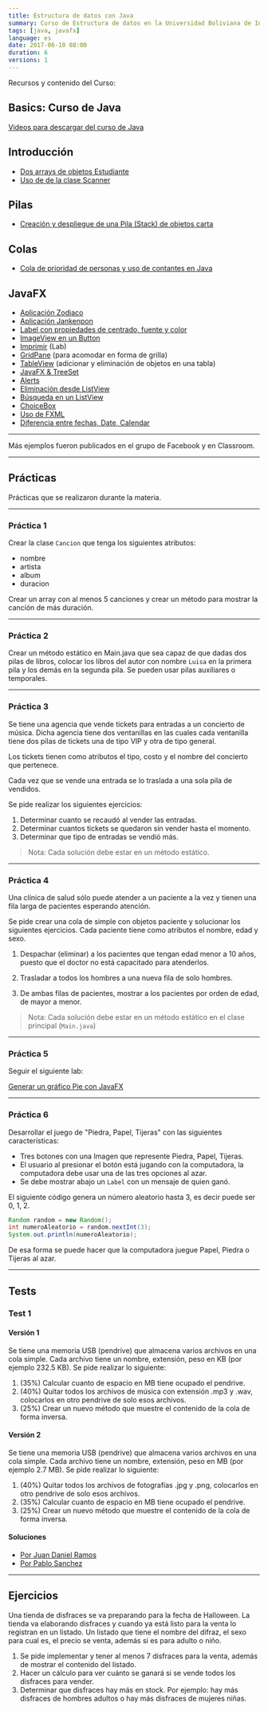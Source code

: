 ```yaml
---
title: Estructura de datos con Java
summary: Curso de Estructura de datos en la Universidad Boliviana de Informática Subsede La Paz.
tags: [java, javafx]
language: es
date: 2017-06-10 08:00
duration: 6
versions: 1
---
```

Recursos y contenido del Curso:

## Basics: Curso de Java

[Videos para descargar del curso de Java](https://drive.google.com/open?id=0B5wCprFP-EBZWDhXbm9WOWRPS3M)

## Introducción

* [Dos arrays de objetos Estudiante](https://gist.github.com/alvareztech/3fbb5521d8d95743b0008872b68a9603)
* [Uso de de la clase Scanner](https://gist.github.com/alvareztech/1b75cf4393ac4887bed5afcf8627e1e0)

## Pilas

* [Creación y despliegue de una Pila (Stack) de objetos carta](https://gist.github.com/alvareztech/f17faf564e06abf2560c2d3ad78fbee3)

## Colas

* [Cola de prioridad de personas y uso de contantes en Java](https://gist.github.com/alvareztech/5373b9518225d6824353f410e92aabc2)

## JavaFX

* [Aplicación Zodiaco](https://gist.github.com/alvareztech/aa89a2c7468fedd463c313603ef5e4ec)
* [Aplicación Jankenpon](https://gist.github.com/alvareztech/ea3f3db64acce18ca47381df11fc4f25)
* [Label con propiedades de centrado, fuente y color](https://gist.github.com/alvareztech/a9780d0468c556ac5655631f380678ca)
* [ImageView en un Button](https://gist.github.com/alvareztech/455c98fbee7cb3c0a54d276922f64612)
* [Imprimir](/javafx-printing) (Lab)
* [GridPane](https://gist.github.com/alvareztech/993c9701ca236bffe64ece20b0becf05) (para acomodar en forma de grilla)
* [TableView](https://gist.github.com/alvareztech/0506bbc84f32b6c740e729c2b8b31f64) (adicionar y eliminación de objetos en una tabla)
* [JavaFX & TreeSet](https://gist.github.com/alvareztech/56a2fdc4ff3b0421471bdcd6004be906)
* [Alerts](https://gist.github.com/alvareztech/b51b197123172b0e71a493efe8afebc1)
* [Eliminación desde ListView](https://gist.github.com/alvareztech/b5ea06478778de7225bdb4bd2bd8a71c)
* [Búsqueda en un ListView](https://gist.github.com/alvareztech/1cfbb4651b863938c07af94304d2a048)
* [ChoiceBox](https://gist.github.com/alvareztech/674755b1cf5513a706148362cb5132b8)
* [Uso de FXML](https://gist.github.com/alvareztech/4cbbf5aca181e45bb02cde6429428d10)
* [Diferencia entre fechas, Date, Calendar](https://gist.github.com/alvareztech/4362417bb7f61a0a81247b317ea3228d)

---

Más ejemplos fueron publicados en el grupo de Facebook y en Classroom.

---

## Prácticas

Prácticas que se realizaron durante la materia.

---

### Práctica 1

Crear la clase `Cancion` que tenga los siguientes atributos:

* nombre
* artista
* album
* duracion

Crear un array con al menos 5 canciones y crear un método para mostrar la canción de más duración.

---

### Práctica 2

Crear un método estático en Main.java que sea capaz de que dadas dos pilas de libros, colocar los libros del autor con nombre `Luisa` en la primera pila y los demás en la segunda pila. Se pueden usar pilas auxiliares o temporales.

---

### Práctica 3

Se tiene una agencia que vende tickets para entradas a un concierto de música. Dicha agencia tiene dos ventanillas en las cuales cada ventanilla tiene dos pilas de tickets una de tipo VIP y otra de tipo general.

Los tickets tienen como atributos el tipo, costo y el nombre del concierto que pertenece.

Cada vez que se vende una entrada se lo traslada a una sola pila de vendidos.

Se pide realizar los siguientes ejercicios:

1. Determinar cuanto se recaudó al vender las entradas.
2. Determinar cuantos tickets se quedaron sin vender hasta el momento.
3. Determinar que tipo de entradas se vendió más.

> Nota: Cada solución debe estar en un método estático.

---

### Práctica 4

Una clínica de salud sólo puede atender a un paciente a la vez y tienen una fila larga de pacientes esperando atención.

Se pide crear una cola de simple con objetos paciente y solucionar los siguientes ejercicios. Cada paciente tiene como atributos el nombre, edad y sexo.

1. Despachar (eliminar) a los pacientes que tengan edad menor a 10 años, puesto que el doctor no está capacitado para atenderlos.

2. Trasladar a todos los hombres a una nueva fila de solo hombres.

3. De ambas filas de pacientes, mostrar a los pacientes por orden de edad, de mayor a menor.

> Nota: Cada solución debe estar en un método estático en el clase principal (`Main.java`)

---

### Práctica 5

Seguir el siguiente lab:

[Generar un gráfico Pie con JavaFX](/generar-piechart-javafx)

---

### Práctica 6

Desarrollar el juego de "Piedra, Papel, Tijeras" con las siguientes características:

* Tres botones con una Imagen que represente Piedra, Papel, Tijeras.
* El usuario al presionar el botón está jugando con la computadora, la computadora debe usar una de las tres opciones al azar.
* Se debe mostrar abajo un `Label` con un mensaje de quien ganó.

El siguiente código genera un número aleatorio hasta 3, es decir puede ser 0, 1, 2.

```java
Random random = new Random();
int numeroAleatorio = random.nextInt(3);
System.out.println(numeroAleatorio);
```

De esa forma se puede hacer que la computadora juegue Papel, Piedra o Tijeras al azar.

---

## Tests

### Test 1

#### Versión 1

Se tiene una memoria USB (pendrive) que almacena varios archivos en una cola simple. Cada archivo tiene un nombre, extensión, peso en KB (por ejemplo 232.5 KB).
Se pide realizar lo siguiente:

1. (35%) Calcular cuanto de espacio en MB tiene ocupado el pendrive.
2. (40%) Quitar todos los archivos de música con extensión .mp3 y .wav, colocarlos en otro pendrive de solo esos archivos.
3. (25%) Crear un nuevo método que muestre el contenido de la cola de forma inversa.

#### Versión 2

Se tiene una memoria USB (pendrive) que almacena varios archivos en una cola simple. Cada archivo tiene un nombre, extensión, peso en MB (por ejemplo 2.7 MB).
Se pide realizar lo siguiente:

1. (40%) Quitar todos los archivos de fotografías .jpg y .png, colocarlos en otro pendrive de solo esos archivos.
2. (35%) Calcular cuanto de espacio en MB tiene ocupado el pendrive.
3. (25%) Crear un nuevo método que muestre el contenido de la cola de forma inversa.

#### Soluciones

* [Por Juan Daniel Ramos](https://gist.github.com/JDRamosC/3119035171078f9d681a404554686c07)
* [Por Pablo Sanchez](https://gist.github.com/PabloSanchezMartinez/3d1e3634c6e77f130f59f75f91ee5124)

---

## Ejercicios

Una tienda de disfraces se va preparando para la fecha de Halloween. La tienda va elaborando disfraces y cuando ya está listo para la venta lo registran en un listado. Un listado que tiene el nombre del difraz, el sexo para cual es, el precio se venta, además si es para adulto o niño.

1. Se pide implementar y tener al menos 7 disfraces para la venta, además de mostrar el contenido del listado.
2. Hacer un cálculo para ver cuánto se ganará si se vende todos los disfraces para vender.
3. Determinar que disfraces hay más en stock. Por ejemplo: hay más disfraces de hombres adultos o hay más disfraces de mujeres niñas.

